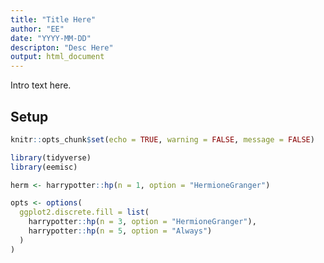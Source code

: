 ```yaml
---
title: "Title Here"
author: "EE"
date: "YYYY-MM-DD"
descripton: "Desc Here"
output: html_document
---
```


Intro text here.

## Setup

```r
knitr::opts_chunk$set(echo = TRUE, warning = FALSE, message = FALSE)

library(tidyverse)
library(eemisc)

herm <- harrypotter::hp(n = 1, option = "HermioneGranger")

opts <- options(
  ggplot2.discrete.fill = list(
    harrypotter::hp(n = 3, option = "HermioneGranger"),
    harrypotter::hp(n = 5, option = "Always")
  )
)
```

